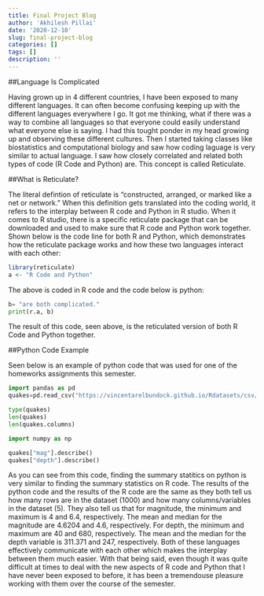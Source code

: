 ```yaml
---
title: Final Project Blog
author: 'Akhilesh Pillai'
date: '2020-12-10'
slug: final-project-blog
categories: []
tags: []
description: ''
---
```

##Language Is Complicated 

Having grown up in 4 different countries,  I have been exposed to many different languages. It can often become confusing keeping up with the different languages everywhere I go. It got me thinking, what if there was a way to combine all languages so that everyone could easily understand what everyone else is saying. I had this tought ponder in my head growing up and observing these different cultures. Then I started taking classes like biostatistics and computational biology and saw how coding laguage is very similar to actual language. I saw how closely correlated and related both types of code (R Code and Python) are. This concept is called Reticulate. 

##What is Reticulate? 

The literal defintion of reticulate is "constructed, arranged, or marked like a net or network." When this definition gets translated into the coding world, it refers to the interplay between R code and Python in R studio. When it comes to R studio, there is a specific reticulate package that can be downloaded and used to make sure that R code and Python work together. Shown below is the code line for both R and Python, which demonstrates how the reticulate package works and how these two languages interact with each other: 

```r
library(reticulate)
a <- "R Code and Python"
```

The above is coded in R code and the code below is python:

```python
b= "are both complicated."
print(r.a, b)
```
The result of this code, seen above, is the reticulated version of both R Code and Python together. 

##Python Code Example

Seen below is an example of python code that was used for one of the homeworks assignments this semester. 

```python
import pandas as pd
quakes=pd.read_csv("https://vincentarelbundock.github.io/Rdatasets/csv/datasets/quakes.csv",index_col=0)

type(quakes)
len(quakes)
len(quakes.columns)

import numpy as np

quakes["mag"].describe()
quakes["depth"].describe()
```

As you can see from this code, finding the summary statitics on python is very similar to finding the summary statistics on R code. The results of the python code and the results of the R code are the same as they both tell us how many rows are in the dataset (1000) and how many columns/variables in the dataset (5). They also tell us that for magnitude, the minimum and maximum is 4 and 6.4, respectively. The mean and median for the magnitude are 4.6204 and 4.6, respectively. For depth, the minimum and maximum are 40 and 680, respectively. The mean and the median for the depth variable is 311.371 and 247, respectively. Both of these languages effectively communicate with each other which makes the interplay between them much easier. With that being said, even though it was quite difficult at times to deal with the new aspects of R code and Python that I have never been exposed to before, it has been a tremendouse pleasure working with them over the course of the semester. 
